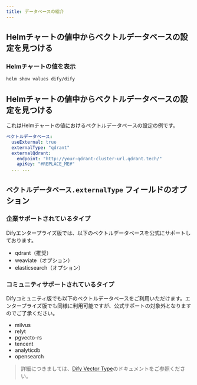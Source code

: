 ```yaml
---
title: データベースの紹介
---
```


## Helmチャートの値中からベクトルデータベースの設定を見つける

### Helmチャートの値を表示

```bash
helm show values dify/dify
```

## Helmチャートの値中からベクトルデータベースの設定を見つける
これはHelmチャートの値におけるベクトルデータベースの設定の例です。

````yaml
ベクトルデータベース:
  useExternal: true
  externalType: "qdrant"
  externalQdrant:
    endpoint: "http://your-qdrant-cluster-url.qdrant.tech/"
    apiKey: "#REPLACE_ME#"
  ... ...
````

## `ベクトルデータベース.externalType` フィールドのオプション
### 企業サポートされているタイプ
Difyエンタープライズ版では、以下のベクトルデータベースを公式にサポートしております。

- qdrant（推奨）
- weaviate（オプション）
- elasticsearch（オプション）

### コミュニティサポートされているタイプ
Difyコミュニティ版でも以下のベクトルデータベースをご利用いただけます。エンタープライズ版でも同様に利用可能ですが、公式サポートの対象外となりますのでご了承ください。

- milvus
- relyt
- pgvecto-rs
- tencent
- analyticdb
- opensearch

> 詳細につきましては、[Dify Vector Type](https://github.com/langgenius/dify/blob/main/api/core/rag/datasource/vdb/vector_type.py)のドキュメントをご参照ください。
